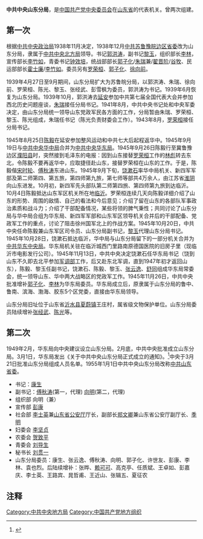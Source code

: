 '''中共中央山东分局'''，是[[中国共产党中央委员会|中国共产党中央委员会]]在[[山东省|山东省]]的代表机关。曾两次组建。

==第一次==
根据[[中共中央政治局|中共中央政治局]]1938年11月决定，1938年12月[[中共苏鲁豫皖边区省委|中共苏鲁豫皖边区省委]]改为山东分局，隶属于[[中共中央北方局|中共中央北方局]]领导。书记[[郭洪涛|郭洪涛]]，副书记[[黎玉|黎玉]]，组织部长[[李林_(1903年)|李林]]，宣传部长[[李竹如|李竹如]]，青委书记[[钟效培|钟效培]]，统战部部长[[郭子化|郭子化]]/[[朱瑞|朱瑞]]兼/[[翟晋阶|翟晋阶]]/[[谷牧|谷牧]]、民运部部长[[霍士廉|霍士廉]]/[[李竹如|李竹如]]。委员另有[[罗荣桓|罗荣桓]]、[[郭子化|郭子化]]、[[徐向前|徐向前]]。

1939年4月27日至9月期间，山东分局扩大为苏鲁皖分局，以郭洪涛、朱瑞、徐向前、罗荣桓、陈光、黎玉、张经武、彭雪枫为委员，郭洪涛为书记。1939年6月恢复为山东分局。1939年10月，郭洪涛去[[延安|延安]]参加中共第七届全国代表大会并参加西北历史问题座谈，[[朱瑞|朱瑞]]接任分局书记。1941年8月，中共中央书记处和中央军委决定，由山东分局统一领导山东党政军民各方面的工作，分局暂由朱瑞、罗荣桓、黎玉、陈光组成，朱瑞任书记（陈光负责财委会工作）。1943年8月，[[罗荣桓|罗荣桓]]接任分局书记。

1945年8月25日[[陈毅|陈毅]]在延安参加整风运动和中共七大后起程返华中。1945年9月19日与[[中共中央华中局|中共中央华中局]]合并为[[中共中央华东局|中共中央华东局]]。1945年9月26日陈毅行至冀鲁豫边区[[濮阳县|濮阳县]]时，突然接到毛泽东的电报：因到山东接替[[罗荣桓|罗荣桓]]工作的[[林彪|林彪]]转去东北，令陈毅不要再返华中，应取捷径赴山东，接替罗荣桓在山东的工作。于是，陈毅偕[[宋时轮|宋时轮]]、[[傅秋涛|傅秋涛]]东进山东。1945年9月下旬，[[饶漱石|饶漱石]]率华中局机关、新四军军部及第二师第四、第五旅，第四师第九旅，第七师等部共4万余人，由江苏省[[淮阴|淮阴]]向山东进发。10月初，新四军先头部队第二师第四旅、第四师第九旅到达临沂。10月4日陈毅抵达山东军区机关所在地[[临沂|临沂]]。罗荣桓连续几天向陈毅详细介绍了山东的形势、周围的敌情、自己的看法和今后意见；介绍了留在山东的各部队军事政治素质和战斗力；介绍了干部配备情况，某些将领的脾气秉性；共同讨论了山东分局与华中局合组为华东局、新四军军部和山东军区领导机关合并后的干部配备、党政军工作的重点，讨论了阻击徐州国军北上的作战方案。1945年10月20日，中共中央任命陈毅兼山东军区司令员、山东分局副书记，[[黎玉|黎玉]]代理山东分局书记。1945年10月28日，饶漱石抵达临沂，华中局与山东分局留下的一部分机关合并为[[中共华东中央局|中共华东中央局]]。华东局机关驻在临沂城西门里路南原德国医院的旧房子里（现临沂市电影发行公司）。1945年11月13日，中共中央决定饶漱石任华东局书记（饶到山东不久即去北平参加[[军调部|军调部]]工作，后又赴东北军调，直到1947年初才返回山东），陈毅、黎玉任副书记，饶漱石、陈毅、黎玉、[[张云逸|张云逸]]、[[舒同|舒同]]组成华东局常委会，统一领导山东、华中两大战略区的党政军工作。1945年11月26日，中共中央批准增补[[郭子化|郭子化]]、[[李林_(1903年)|李林]]为华东局委员。华东局成立后，原隶属于山东分局的鲁中、鲁南、滨海、渤海、胶东5个区党委，直接由华东局领导。

山东分局旧址位于山东省[[沂水县|沂水县]][[夏蔚镇|夏蔚镇]]王庄村，属省级文物保护单位。山东分局委员陆续增补[[张经武|张经武]]、[[陈光|陈光]]等。

==第二次==
1949年2月，华东局向中央建议设立山东分局。2月底，中共中央批准成立山东分局。3月1日，华东局发出《关于中共中央山东分局正式成立的通知》。<ref>{{Cite web |url=http://www.sdsqw.cn/history/liberationwar/200708/article_10768.html |title=华东局南下及山东分局重新成立 |accessdate=2013-12-13 |archive-date=2015-04-02 |archive-url=https://web.archive.org/web/20150402103727/http://www.sdsqw.cn/history/liberationwar/200708/article_10768.html |dead-url=yes }}</ref>中央于3月21日批准山东分局组成人员名单。1955年1月1日中共中央山东分局改称[[中共山东省委|中共山东省委]]。
*书记：[[康生|康生]]
*副书记：[[傅秋涛|傅秋涛]](第一，代理) [[向明_(政治人物)|向明]](第二，代理)
*组织部 向明（兼）
*宣传部 [[彭康|彭康]]
*社会部 [[李士英|李士英]]兼[[山东省公安厅|山东省公安厅]]厅长，副部长[[郑文卿|郑文卿]]兼山东省公安厅副厅长、[[季明|季明]]
*妇委会 [[李坚贞|李坚贞]]
*农委会 [[贺致平|贺致平]]
*青委会 [[刘导生|刘导生]]
*秘书长 [[刘贯一|刘贯一]]
*山东分局委员：康生、张云逸、傅秋涛、向明、郭子化、许世友、彭康、李林、袁也烈。后陆续增补：张晔、[[赖可可|赖可可]]、高克亭、任质斌、王卓如、彭嘉庆、李士英、王路宾、晁哲甫、王近山、张辑五、夏征农

==注释==
<references/>
{{中共中央局和中共中央地方局}}

[[Category:中共中央地方局|Category:中共中央地方局]]
[[Category:中国共产党地方组织|Category:中国共产党地方组织]]